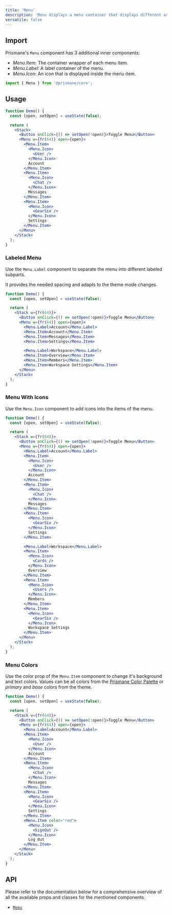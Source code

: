 ---
title: 'Menu'
description: 'Menu displays a menu container that displays different actions the user can perform.'
versatile: false
---

## Import

Prismane's `Menu` component has 3 additional inner components:

- _Menu.Item_: The container wrapper of each menu item.
- _Menu.Label_: A label container of the menu.
- _Menu.Icon_: An icon that is displayed inside the menu item.

```js
import { Menu } from '@prismane/core';
```

## Usage

```jsx preview
function Demo() {
  const [open, setOpen] = useState(false);

  return (
    <Stack>
      <Button onClick={() => setOpen(!open)}>Toggle Menu</Button>
      <Menu w={fr(64)} open={open}>
        <Menu.Item>
          <Menu.Icon>
            <User />
          </Menu.Icon>
          Account
        </Menu.Item>
        <Menu.Item>
          <Menu.Icon>
            <Chat />
          </Menu.Icon>
          Messages
        </Menu.Item>
        <Menu.Item>
          <Menu.Icon>
            <GearSix />
          </Menu.Icon>
          Settings
        </Menu.Item>
      </Menu>
    </Stack>
  );
}
```

### Labeled Menu

Use the `Menu.Label` component to separate the menu into different labeled subparts.

It provides the needed spacing and adapts to the theme mode changes.

```jsx preview
function Demo() {
  const [open, setOpen] = useState(false);

  return (
    <Stack w={fr(64)}>
      <Button onClick={() => setOpen(!open)}>Toggle Menu</Button>
      <Menu w={fr(64)} open={open}>
        <Menu.Label>Account</Menu.Label>
        <Menu.Item>Account</Menu.Item>
        <Menu.Item>Messages</Menu.Item>
        <Menu.Item>Settings</Menu.Item>

        <Menu.Label>Workspace</Menu.Label>
        <Menu.Item>Overview</Menu.Item>
        <Menu.Item>Members</Menu.Item>
        <Menu.Item>Workspace Settings</Menu.Item>
      </Menu>
    </Stack>
  );
}
```

### Menu With Icons

Use the `Menu.Icon` component to add icons into the items of the menu.

```jsx preview
function Demo() {
  const [open, setOpen] = useState(false);

  return (
    <Stack w={fr(64)}>
      <Button onClick={() => setOpen(!open)}>Toggle Menu</Button>
      <Menu w={fr(64)} open={open}>
        <Menu.Label>Account</Menu.Label>
        <Menu.Item>
          <Menu.Icon>
            <User />
          </Menu.Icon>
          Account
        </Menu.Item>
        <Menu.Item>
          <Menu.Icon>
            <Chat />
          </Menu.Icon>
          Messages
        </Menu.Item>
        <Menu.Item>
          <Menu.Icon>
            <GearSix />
          </Menu.Icon>
          Settings
        </Menu.Item>

        <Menu.Label>Workspace</Menu.Label>
        <Menu.Item>
          <Menu.Icon>
            <Cards />
          </Menu.Icon>
          Overview
        </Menu.Item>
        <Menu.Item>
          <Menu.Icon>
            <Users />
          </Menu.Icon>
          Members
        </Menu.Item>
        <Menu.Item>
          <Menu.Icon>
            <GearSix />
          </Menu.Icon>
          Workspace Settings
        </Menu.Item>
      </Menu>
    </Stack>
  );
}
```

### Menu Colors

Use the _color_ prop of the `Menu.Item` component to change it's background and text colors. Values can be all colors from the [Prismane Color Palette](/docs/styling/color-palette) or _primary_ and _base_ colors from the theme.

```jsx preview
function Demo() {
  const [open, setOpen] = useState(false);

  return (
    <Stack w={fr(64)}>
      <Button onClick={() => setOpen(!open)}>Toggle Menu</Button>
      <Menu w={fr(64)} open={open}>
        <Menu.Label>Account</Menu.Label>
        <Menu.Item>
          <Menu.Icon>
            <User />
          </Menu.Icon>
          Account
        </Menu.Item>
        <Menu.Item>
          <Menu.Icon>
            <Chat />
          </Menu.Icon>
          Messages
        </Menu.Item>
        <Menu.Item>
          <Menu.Icon>
            <GearSix />
          </Menu.Icon>
          Settings
        </Menu.Item>
        <Menu.Item color="red">
          <Menu.Icon>
            <SignOut />
          </Menu.Icon>
          Log Out
        </Menu.Item>
      </Menu>
    </Stack>
  );
}
```

## API

Please refer to the documentation below for a comprehensive overview of all the available props and classes for the mentioned components.

- [`Menu`](/docs/components-api/menu-api)
